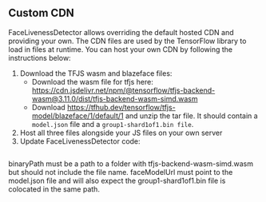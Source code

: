 
## Custom CDN

FaceLivenessDetector allows overriding the default hosted CDN and providing your own. The CDN files are used by the TensorFlow library to load in files at runtime. You can host your own CDN by following the instructions below:

1. Download the TFJS wasm and blazeface files:
    - Download the wasm file for tfjs here: https://cdn.jsdelivr.net/npm/@tensorflow/tfjs-backend-wasm@3.11.0/dist/tfjs-backend-wasm-simd.wasm
    - Download https://tfhub.dev/tensorflow/tfjs-model/blazeface/1/default/1 and unzip the tar file. It should contain a `model.json` file and a `group1-shard1of1.bin file`.
1. Host all three files alongside your JS files on your own server
1. Update FaceLivenessDetector code:

```tsx file=./CustomizationCdn.tsx
```

<Alert role="none" variation="warning">binaryPath must be a path to a folder with tfjs-backend-wasm-simd.wasm but should not include the file name. faceModelUrl must point to the model.json file and will also expect the group1-shard1of1.bin file is colocated in the same path.</Alert>

